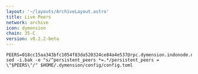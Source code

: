 ```yaml
---
layout: '~/layouts/ArchiveLayout.astro'
title: Live Peers
network: archive
icon: dymension
chain: 35-C
version: v0.2.2-beta
---
```

```
PEERS=018cc15aa343bfc1054f83da520324ce84a4e537@rpc.dymension.indonode.net:19656 
sed -i.bak -e "s/^persistent_peers *=.*/persistent_peers = \"$PEERS\"/" $HOME/.dymension/config/config.toml
```